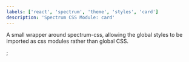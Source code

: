 ```yaml
---
labels: ['react', 'spectrum', 'theme', 'styles', 'card']
description: 'Spectrum CSS Module: card'
---
```



A small wrapper around spectrum-css, allowing the global
styles to be imported as css modules rather than global CSS.

<CSSModulePreview styles={styles} />;
